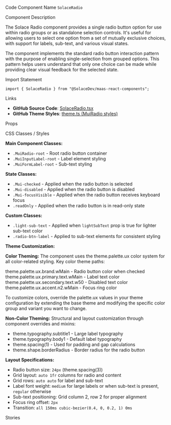 
<Meta of={SolaceRadioStories} />

<Title>Solace Radio</Title>

<Description of={SolaceRadioStories} />

<Subtitle>Code Component Name</Subtitle>
`SolaceRadio`

<Subtitle>Component Description</Subtitle>

The Solace Radio component provides a single radio button option for use within radio groups or as standalone selection controls. It's useful for allowing users to select one option from a set of mutually exclusive choices, with support for labels, sub-text, and various visual states.

The component implements the standard radio button interaction pattern with the purpose of enabling single-selection from grouped options. This pattern helps users understand that only one choice can be made while providing clear visual feedback for the selected state.

<Subtitle>Import Statement</Subtitle>

```tsx
import { SolaceRadio } from "@SolaceDev/maas-react-components";
```

<Subtitle>Links</Subtitle>

- **GitHub Source Code**: [SolaceRadio.tsx](https://github.com/SolaceDev/maas-react-components/blob/main/src/components/form/SolaceRadio.tsx)
- **GitHub Theme Styles**: <a href="https://github.com/SolaceDev/maas-react-components/blob/main/src/resources/theme.ts#:~:text=MuiRadio" target="_blank">theme.ts (MuiRadio styles)</a>

<Subtitle>Props</Subtitle>

<ArgTypes of={SolaceRadioStories} />

<Subtitle>CSS Classes / Styles</Subtitle>

**Main Component Classes:**

- `.MuiRadio-root` - Root radio button container
- `.MuiInputLabel-root` - Label element styling
- `.MuiFormLabel-root` - Sub-text styling

**State Classes:**

- `.Mui-checked` - Applied when the radio button is selected
- `.Mui-disabled` - Applied when the radio button is disabled
- `.Mui-focusVisible` - Applied when the radio button receives keyboard focus
- `.readOnly` - Applied when the radio button is in read-only state

**Custom Classes:**

- `.light-sub-text` - Applied when `lightSubText` prop is true for lighter sub-text color
- `.radio-btn-label` - Applied to sub-text elements for consistent styling

**Theme Customization:**

**Color Theming:**
The component uses the theme.palette.ux color system for all color-related styling. Key color theme paths:

<div style={{ display: "flex", alignItems: "center", margin: "8px 0" }}>
	<div
		style={{
			width: "16px",
			height: "16px",
			backgroundColor: "#2196F3",
			border: "1px solid rgba(0,0,0,0.2)",
			borderRadius: "3px",
			marginRight: "8px"
		}}
	></div>
	<span>theme.palette.ux.brand.wMain - Radio button color when checked</span>
</div>
<div style={{ display: "flex", alignItems: "center", margin: "8px 0" }}>
	<div
		style={{
			width: "16px",
			height: "16px",
			backgroundColor: "#000000",
			border: "1px solid rgba(0,0,0,0.2)",
			borderRadius: "3px",
			marginRight: "8px"
		}}
	></div>
	<span>theme.palette.ux.primary.text.wMain - Label text color</span>
</div>
<div style={{ display: "flex", alignItems: "center", margin: "8px 0" }}>
	<div
		style={{
			width: "16px",
			height: "16px",
			backgroundColor: "#757575",
			border: "1px solid rgba(0,0,0,0.2)",
			borderRadius: "3px",
			marginRight: "8px"
		}}
	></div>
	<span>theme.palette.ux.secondary.text.w50 - Disabled text color</span>
</div>
<div style={{ display: "flex", alignItems: "center", margin: "8px 0" }}>
	<div
		style={{
			width: "16px",
			height: "16px",
			backgroundColor: "#E3F2FD",
			border: "1px solid rgba(0,0,0,0.2)",
			borderRadius: "3px",
			marginRight: "8px"
		}}
	></div>
	<span>theme.palette.ux.accent.n2.wMain - Focus ring color</span>
</div>

To customize colors, override the palette.ux values in your theme configuration by extending the base theme and modifying the specific color group and variant you want to change.

**Non-Color Theming:**
Structural and layout customization through component overrides and mixins:

- theme.typography.subtitle1 - Large label typography
- theme.typography.body1 - Default label typography
- theme.spacing(1) - Used for padding and gap calculations
- theme.shape.borderRadius - Border radius for the radio button

**Layout Specifications:**

- Radio button size: `24px` (theme.spacing(3))
- Grid layout: `auto 1fr` columns for radio and content
- Grid rows: `auto auto` for label and sub-text
- Label font weight: `medium` for large labels or when sub-text is present, `regular` otherwise
- Sub-text positioning: Grid column 2, row 2 for proper alignment
- Focus ring offset: `2px`
- Transition: `all 150ms cubic-bezier(0.4, 0, 0.2, 1) 0ms`

<Subtitle>Stories</Subtitle>

<CustomStories />
